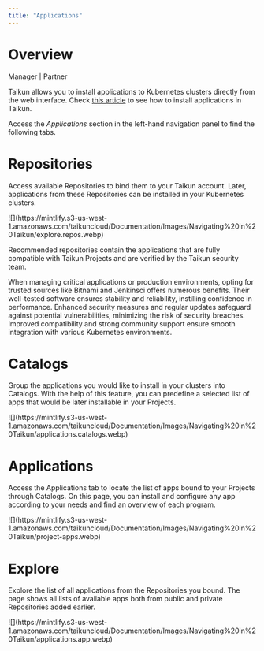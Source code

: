 ```yaml
---
title: "Applications"
---
```


# Overview

<Icon icon="user-tie" iconType="solid" /> Manager | <Icon icon="handshake" iconType="solid" /> Partner

Taikun allows you to install applications to Kubernetes clusters directly from the web interface. Check [this article](https://taikun.cloud/docs/installing-applications/?_gl=1*n8sqpn*_up*MQ..*_ga*MjgxNTM1MzY1LjE3MzIwMjI4NTQ.*_ga_DSY6GPP30P*MTczMjAyMjg1My4xLjEuMTczMjAyNTA5MS4wLjAuMA..) to see how to install applications in Taikun.

Access the *Applications* section in the left-hand navigation panel to find the following tabs.

# Repositories

Access available Repositories to bind them to your Taikun account. Later, applications from these Repositories can be installed in your Kubernetes clusters.

<Frame caption="Explore repositories">
  ![](https://mintlify.s3-us-west-1.amazonaws.com/taikuncloud/Documentation/Images/Navigating%20in%20Taikun/explore.repos.webp)
</Frame>

<Warning>Recommended repositories contain the applications that are fully compatible with Taikun Projects and are verified by the Taikun security team.</Warning>

When managing critical applications or production environments, opting for trusted sources like Bitnami and Jenkinsci offers numerous benefits. Their well-tested software ensures stability and reliability, instilling confidence in performance. Enhanced security measures and regular updates safeguard against potential vulnerabilities, minimizing the risk of security breaches. Improved compatibility and strong community support ensure smooth integration with various Kubernetes environments.

# Catalogs

Group the applications you would like to install in your clusters into Catalogs. With the help of this feature, you can predefine a selected list of apps that would be later installable in your Projects.
<Frame caption="Application catalogs">
  ![](https://mintlify.s3-us-west-1.amazonaws.com/taikuncloud/Documentation/Images/Navigating%20in%20Taikun/applications.catalogs.webp)
</Frame>

# Applications

Access the Applications tab to locate the list of apps bound to your Projects through Catalogs. On this page, you can install and configure any app according to your needs and find an overview of each program.

<Frame caption="Project application">
  ![](https://mintlify.s3-us-west-1.amazonaws.com/taikuncloud/Documentation/Images/Navigating%20in%20Taikun/project-apps.webp)
</Frame>

# Explore

Explore the list of all applications from the Repositories you bound. The page shows all lists of available apps both from public and private Repositories added earlier.

<Frame caption="Explore application">
  ![](https://mintlify.s3-us-west-1.amazonaws.com/taikuncloud/Documentation/Images/Navigating%20in%20Taikun/applications.app.webp)
</Frame>